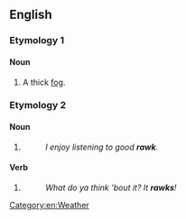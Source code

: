 ==English==

===Etymology 1===

====Noun====
{{en-noun}}

# {{lb|en|Yorkshire}} A thick [[fog]].

===Etymology 2===

====Noun====
{{en-noun}}

# {{eye dialect of|rock|lang=en}}
#: ''I enjoy listening to good '''rawk'''.''

====Verb====
{{en-verb}}

# {{eye dialect of|rock|lang=en}}
#: ''What do ya think 'bout it? It '''rawks'''!''

[[Category:en:Weather]]
